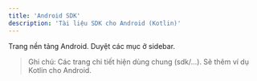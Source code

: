 ```yaml
---
title: 'Android SDK'
description: 'Tài liệu SDK cho Android (Kotlin)'
---
```


Trang nền tảng Android. Duyệt các mục ở sidebar.

> Ghi chú: Các trang chi tiết hiện dùng chung (sdk/...). Sẽ thêm ví dụ Kotlin cho Android.
